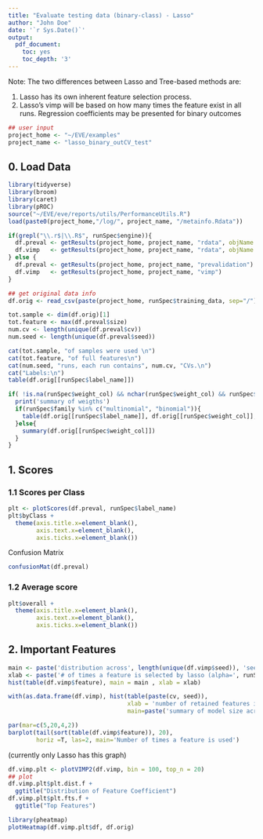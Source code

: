 ```yaml
---
title: "Evaluate testing data (binary-class) - Lasso"
author: "John Doe"
date: '`r Sys.Date()`'
output:
  pdf_document:
    toc: yes
    toc_depth: '3'
---
```


Note: The two differences between Lasso and Tree-based methods are:

1. Lasso has its own inherent feature selection process.
2. Lasso's vimp will be based on how many times the feature exist in all runs. Regression coefficients may be presented for binary outcomes
 

```r
## user input
project_home <- "~/EVE/examples"
project_name <- "lasso_binary_outCV_test"
```

## 0. Load Data
```r
library(tidyverse)
library(broom)
library(caret)
library(pROC)
source("~/EVE/eve/reports/utils/PerformanceUtils.R")
load(paste0(project_home,"/log/", project_name, "/metainfo.Rdata"))

if(grepl("\\.r$|\\.R$", runSpec$engine)){
  df.preval <- getResults(project_home, project_name, "rdata", objName = "df_pred")
  df.vimp   <- getResults(project_home, project_name, "rdata", objName = "df_vimp")
} else {
  df.preval <- getResults(project_home, project_name, "prevalidation")
  df.vimp   <- getResults(project_home, project_name, "vimp")
}

## get original data info
df.orig <- read_csv(paste(project_home, runSpec$training_data, sep="/"))

tot.sample <- dim(df.orig)[1]
tot.feature <- max(df.preval$size)
num.cv <- length(unique(df.preval$cv))
num.seed <- length(unique(df.preval$seed))

cat(tot.sample, "of samples were used \n")
cat(tot.feature, "of full features\n")
cat(num.seed, "runs, each run contains", num.cv, "CVs.\n")
cat("Labels:\n")
table(df.orig[[runSpec$label_name]])

if( !is.na(runSpec$weight_col) && nchar(runSpec$weight_col) && runSpec$weight_col %in% colnames(df.orig)){
  print('summary of weigths')
  if(runSpec$family %in% c("multinomial", "binomial")){
    table(df.orig[[runSpec$label_name]], df.orig[[runSpec$weight_col]], useNA='ifany')
  }else{
    summary(df.orig[[runSpec$weight_col]])
  }
}
```


## 1. Scores

### 1.1 Scores per Class

```r
plt <- plotScores(df.preval, runSpec$label_name)
plt$byClass +
  theme(axis.title.x=element_blank(),
        axis.text.x=element_blank(),
        axis.ticks.x=element_blank())
```

Confusion Matrix
```r
confusionMat(df.preval)
```

### 1.2 Average score

```r
plt$overall +
  theme(axis.title.x=element_blank(),
        axis.text.x=element_blank(),
        axis.ticks.x=element_blank())
```


## 2. Important Features

```r
main <- paste('distribution across', length(unique(df.vimp$seed)), 'seed x', length(unique(df.vimp$cv)),'CV')
xlab <- paste('# of times a feature is selected by lasso (alpha=', runSpec$alpha,')')
hist(table(df.vimp$feature), main = main , xlab = xlab)
```

```r
with(as.data.frame(df.vimp), hist(table(paste(cv, seed)), 
                                  xlab = 'number of retained features in one run', 
                                  main=paste('summary of model size across', length(unique(paste(cv, seed))),'runs')))
```

```r
par(mar=c(5,20,4,2))
barplot(tail(sort(table(df.vimp$feature)), 20), 
        horiz =T, las=2, main='Number of times a feature is used')
```
(currently only Lasso has this graph)


```r
df.vimp.plt <- plotVIMP2(df.vimp, bin = 100, top_n = 20)
## plot
df.vimp.plt$plt.dist.f +
  ggtitle("Distribution of Feature Coefficient")
df.vimp.plt$plt.fts.f +
  ggtitle("Top Features")
```


```r
library(pheatmap)
plotHeatmap(df.vimp.plt$df, df.orig)
```






